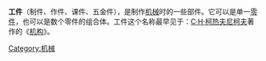 {{Unreferenced|time=2017-05-31T19:04:22+00:00}}
'''工件'''（制件、作件、课件、五金件），是制作[[机械|机械]]时的一些部件。它可以是单一[[零件|零件]]，也可以是数个零件的组合体。工件这个名称最早见于：[[C·H·柯热夫尼柯夫|C·H·柯热夫尼柯夫]]著作的《[[机构|机构]]》。
{{Engineering-stub}}
[[Category:机械|Category:机械]]